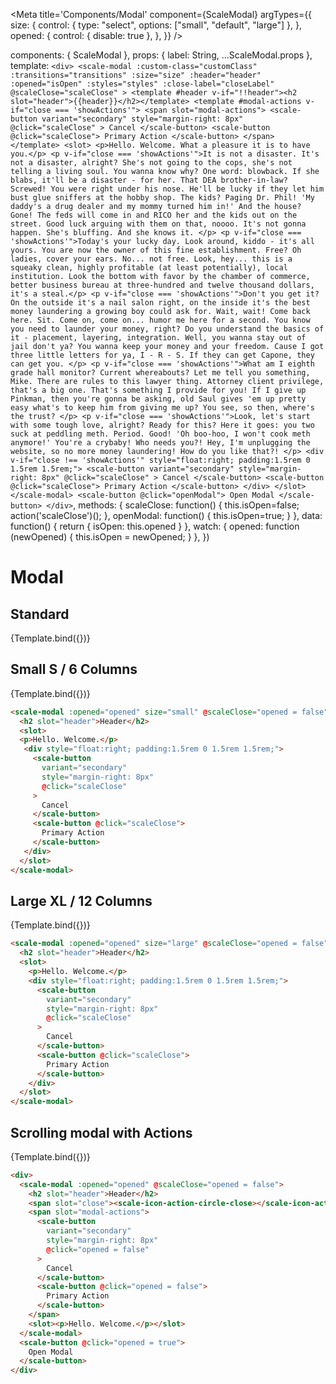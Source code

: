 
<Meta
  title='Components/Modal'
  component={ScaleModal}
  argTypes={{
    size: {
      control: {
        type: "select",
        options: ["small", "default", "large"]
      },
    },
    opened: {
      control: {
        disable: true
      },
    },
  }}
/>

  components: { ScaleModal },
  props: {
    label: String,
    ...ScaleModal.props
  },
  template: `
    <div>
      <scale-modal
        :custom-class="customClass"
        :transitions="transitions"
        :size="size"
        :header="header"
        :opened="isOpen"
        :styles="styles"
        :close-label="closeLabel"
        @scaleClose="scaleClose"
      >
        <template #header v-if="!!header"><h2 slot="header">{{header}}</h2></template>
        <template #modal-actions v-if="close === 'showActions'">
          <span slot="modal-actions">
            <scale-button
              variant="secondary"
              style="margin-right: 8px"
              @click="scaleClose"
            >
              Cancel
            </scale-button>
            <scale-button @click="scaleClose">
              Primary Action
            </scale-button>
          </span>
        </template>
        <slot>
          <p>Hello. Welcome. What a pleasure it is to have you.</p>
          <p v-if="close === 'showActions'">It is not a disaster. It's not a disaster, alright? She's not going to the cops, she's not telling a living soul. You wanna know why? One word: blowback. If she blabs, it'll be a disaster - for her. That DEA brother-in-law? Screwed! You were right under his nose. He'll be lucky if they let him bust glue sniffers at the hobby shop. The kids? Paging Dr. Phil! 'My daddy's a drug dealer and my mommy turned him in!' And the house? Gone! The feds will come in and RICO her and the kids out on the street. Good luck arguing with them on that, noooo. It's not gonna happen. She's bluffing. And she knows it. </p>
          <p v-if="close === 'showActions'">Today's your lucky day. Look around, kiddo - it's all yours. You are now the owner of this fine establishment. Free? Oh ladies, cover your ears. No... not free. Look, hey... this is a squeaky clean, highly profitable (at least potentially), local institution. Look the bottom with favor by the chamber of commerce, better business bureau at three-hundred and twelve thousand dollars, it's a steal.</p>
          <p v-if="close === 'showActions'">Don't you get it? On the outside it's a nail salon right, on the inside it's the best money laundering a growing boy could ask for. Wait, wait! Come back here. Sit. Come on, come on... humor me here for a second. You know you need to launder your money, right? Do you understand the basics of it - placement, layering, integration. Well, you wanna stay out of jail don't ya? You wanna keep your money and your freedom. Cause I got three little letters for ya, I - R - S. If they can get Capone, they can get you. </p>
          <p v-if="close === 'showActions'">What am I eighth grade hall monitor? Current whereabouts? Let me tell you something, Mike. There are rules to this lawyer thing. Attorney client privilege, that's a big one. That's something I provide for you! If I give up Pinkman, then you're gonna be asking, old Saul gives 'em up pretty easy what's to keep him from giving me up? You see, so then, where's the trust? </p>
          <p v-if="close === 'showActions'">Look, let's start with some tough love, alright? Ready for this? Here it goes: you two suck at peddling meth. Period. Good! 'Oh boo-hoo, I won't cook meth anymore!' You're a crybaby! Who needs you?! Hey, I'm unplugging the website, so no more money laundering! How do you like that?! </p>
          <div v-if="close !== 'showActions'" style="float:right; padding:1.5rem 0 1.5rem 1.5rem;">
            <scale-button
              variant="secondary"
              style="margin-right: 8px"
              @click="scaleClose"
            >
              Cancel
            </scale-button>
            <scale-button @click="scaleClose">
              Primary Action
            </scale-button>
          </div>
        </slot>
      </scale-modal>
      <scale-button @click="openModal">
        Open Modal
      </scale-button>
    </div>
  `,
   methods: {
     scaleClose: function() {
       this.isOpen=false;
       action('scaleClose')();
     },
     openModal: function() {
       this.isOpen=true;
     }
   },
   data: function() {
      return { isOpen: this.opened }
   },
   watch: {
     opened: function (newOpened) {
       this.isOpen = newOpened;
     }
   },
})

# Modal

## Standard

<Preview withSource="none">
  <Story
    name='Standard L / 8 Columns'
    args={{
      opened: false,
      header: 'Header',
      closeLabel: 'Close Pop-up'
    }}
  >
    {Template.bind({})}
  </Story>
</Preview>

<Props story='Standard L / 8 Columns' />


## Small S / 6 Columns

<Preview withSource="none">
  <Story
    name='Small S / 6 Columns'
    args={{
      opened: false,
      header: 'Header',
      size: 'small'
    }}
  >
    {Template.bind({})}
  </Story>
</Preview>

```html
<scale-modal :opened="opened" size="small" @scaleClose="opened = false">
  <h2 slot="header">Header</h2>
  <slot>
  <p>Hello. Welcome.</p>
   <div style="float:right; padding:1.5rem 0 1.5rem 1.5rem;">
     <scale-button
       variant="secondary"
       style="margin-right: 8px"
       @click="scaleClose"
     >
       Cancel
     </scale-button>
     <scale-button @click="scaleClose">
       Primary Action
     </scale-button>
   </div>
  </slot>
</scale-modal>
```


## Large XL / 12 Columns

<Preview withSource="none">
  <Story
    name='Large XL / 12 Columns'
    args={{
      opened: false,
      header: 'Header',
      size: 'large'
    }}
  >
    {Template.bind({})}
  </Story>
</Preview>

```html
<scale-modal :opened="opened" size="large" @scaleClose="opened = false">
  <h2 slot="header">Header</h2>
  <slot>
    <p>Hello. Welcome.</p>
    <div style="float:right; padding:1.5rem 0 1.5rem 1.5rem;">
      <scale-button
        variant="secondary"
        style="margin-right: 8px"
        @click="scaleClose"
      >
        Cancel
      </scale-button>
      <scale-button @click="scaleClose">
        Primary Action
      </scale-button>
    </div>
  </slot>
</scale-modal>
```


## Scrolling modal with Actions

<Preview withSource="none">
  <Story
    name='Scrolling modal with Actions'
    args={{
      opened: false,
      header: 'Header',
      close: 'showActions',
    }}
  >
    {Template.bind({})}
  </Story>
</Preview>

```html
<div>
  <scale-modal :opened="opened" @scaleClose="opened = false">
    <h2 slot="header">Header</h2>
    <span slot="close"><scale-icon-action-circle-close></scale-icon-action-circle-close></span>
    <span slot="modal-actions">
      <scale-button
        variant="secondary"
        style="margin-right: 8px"
        @click="opened = false"
      >
        Cancel
      </scale-button>
      <scale-button @click="opened = false">
        Primary Action
      </scale-button>
    </span>
    <slot><p>Hello. Welcome.</p></slot>
  </scale-modal>
  <scale-button @click="opened = true">
    Open Modal
  </scale-button>
</div>
```

